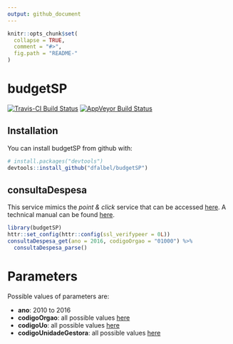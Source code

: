 ```yaml
---
output: github_document
---
```


<!-- README.md is generated from README.Rmd. Please edit that file -->

```r
knitr::opts_chunk$set(
  collapse = TRUE,
  comment = "#>",
  fig.path = "README-"
)
```

# budgetSP

[![Travis-CI Build Status](https://travis-ci.org/dfalbel/budgetSP.svg?branch=master)](https://travis-ci.org/dfalbel/budgetSP)
[![AppVeyor Build Status](https://ci.appveyor.com/api/projects/status/github/dfalbel/budgetSP?branch=master&svg=true)](https://ci.appveyor.com/project/dfalbel/budgetSP)

## Installation

You can install budgetSP from github with:

```R
# install.packages("devtools")
devtools::install_github("dfalbel/budgetSP")
```

## consultaDespesa

This service mimics the *point & click* service that can be accessed [here](https://www.fazenda.sp.gov.br/SigeoLei131/Paginas/FlexConsDespesa.aspx).
A technical manual can be found [here](https://github.com/dfalbel/budgetSP/blob/master/inst/WebserviceTransparenciaManual.pdf).


```r
library(budgetSP)
httr::set_config(httr::config(ssl_verifypeer = 0L))
consultaDespesa_get(ano = 2016, codigoOrgao = "01000") %>%
  consultaDespesa_parse()
```

# Parameters

Possible values of parameters are:

* __ano__: 2010 to 2016
* __codigoOrgao__: all possible values [here](https://github.com/dfalbel/budgetSP/blob/master/inst/codigoOrgao.csv)
* __codigoUo__: all possible values [here](https://github.com/dfalbel/budgetSP/blob/master/inst/codigoUo.csv)
* __codigoUnidadeGestora__: all possible values [here](https://github.com/dfalbel/budgetSP/blob/master/inst/codigoUnidadeGestora.csv)
